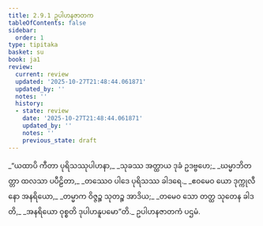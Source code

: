 ```yaml
---
title: 2.9.1 ဥပါဟနဇာတက
tableOfContents: false
sidebar:
  order: 1
type: tipitaka
basket: su
book: ja1
review:
  current: review
  updated: '2025-10-27T21:48:44.061871'
  updated_by: ''
  notes: ''
  history:
  - state: review
    date: '2025-10-27T21:48:44.061871'
    updated_by: ''
    notes: ''
    previous_state: draft
---
```



<ReviewStatus review={frontmatter.review} showDetails={true} />

<HypothesisAnnotation frontmatter={frontmatter} />

<DynamicBreadcrumb />

<Division number="161" book="ja1" e="ch" v="22" p="64">

<Paragraph number="602" type="verses" book="ja1">
_“ယထာပိ ကီတာ ပုရိသဿုပါဟနာ,_  
_သုခဿ အတ္ထာယ ဒုခံ ဥဒဗ္ဗဟေ;_  
_ဃမ္မာဘိတတ္တာ ထလသာ ပပီဠိတာ,_  
_တဿေဝ ပါဒေ ပုရိသဿ ခါဒရေ._  

</Paragraph>

</Division>
<Division number="162" book="ja1" e="ch" v="22" p="64">

<Paragraph number="603" type="verses" book="ja1">
_ဧဝမေဝ ယော ဒုက္ကုလီနော အနရိယော,_  
_တမ္မာက ဝိဇ္ဇဉ္စ သုတဉ္စ အာဒိယ;_  
_တမေဝ သော တတ္ထ သုတေန ခါဒတိ,_  
_အနရိယော ဝုစ္စတိ ဒုပါဟနူပမော”တိ._  


</Paragraph>
</Division>

<Paragraph number="604" type="center" book="ja1">
ဥပါဟနဇာတကံ ပဌမံ.
</Paragraph>